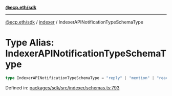 [**@ecp.eth/sdk**](../../index.mdx)

***

[@ecp.eth/sdk](/sdk-reference/index.mdx) / [indexer](/sdk-reference/indexer/index.mdx) / IndexerAPINotificationTypeSchemaType

# Type Alias: IndexerAPINotificationTypeSchemaType

```ts
type IndexerAPINotificationTypeSchemaType = "reply" | "mention" | "reaction" | "quote";
```

Defined in: [packages/sdk/src/indexer/schemas.ts:793](https://github.com/ecp-eth/comments-monorepo/blob/main/packages/sdk/src/indexer/schemas.ts#L793)
